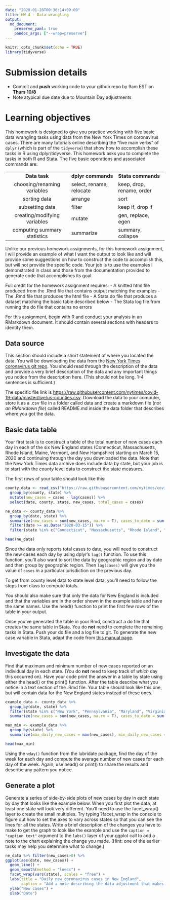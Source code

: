 ```yaml
---
date: "2020-01-28T00:36:14+09:00"
title: HW 4 - Data wrangling
output: 
  md_document:
    preserve_yaml: true
    pandoc_args: ["--wrap=preserve"]
---
```


```r
knitr::opts_chunk$set(echo = TRUE)
library(tidyverse)

```

# Submission details

-   Commit and **push** working code to your github repo by 9am EST on **Thurs 10/8**
-   Note atypical due date due to Mountain Day adjustments

# Learning objectives

This homework is designed to give you practice working with five basic data wrangling tasks using data from the New York Times on coronavirus cases. There are many tutorials online describing the “five main verbs” of `dplyr` (which is part of the `tidyverse`) that show how to accomplish these tasks in R using dplyr/tidyverse. This homework asks you to complete the tasks in both R and Stata. The five basic operations and associated commands are:

----------------------------   ------------------------   -------------------------
 **Data task**                 **dplyr commands**         **Stata commands**           
 choosing/renaming variables   select, rename, relocate   keep, drop, rename, order 
 sorting data                  arrange                    sort                      
 subsetting data               filter                     keep if, drop if          
 creating/modifying variables  mutate                     gen, replace, egen        
 computing summary statistics  summarize                  summary, collapse         
----------------------------   ------------------------   -------------------------

Unlike our previous homework assignments, for this homework assignment, I will provide an example of what I want the output to look like and will provide some suggestions on how to construct the code to accomplish this, but will not provide the specific code. Your job is to use the examples I demonstrated in class and those from the documentation provided to generate code that accomplishes its goal.

Full credit for the homework assignment requires:
- A knitted html file produced from the .Rmd file that contains output matching the examples
- The .Rmd file that produces the html file 
- A Stata do file that produces a dataset matching the basic table described below
- The Stata log file from running the do file that contains no errors

For this assignment, begin with R and conduct your analysis in an RMarkdown document. It should contain several sections with headers to identify them.

## Data source

This section should include a short statement of where you located the data. You will be downloading the data from the [New York Times coronavirus git repo](https://github.com/nytimes/covid-19-data). You should read through the description of the data and provide a very brief description of the data and any important things you notice from the description here. (This should not be long. 1-4 sentences is sufficient.)

The specific file link is [https://raw.githubusercontent.com/nytimes/covid-19-data/master/live/us-counties.csv](https://raw.githubusercontent.com/nytimes/covid-19-data/master/live/us-counties.csv). Download the data to your computer, store it as a .csv file in a folder called data and create a markdown file (*not an RMarkdown file*) called README.md inside the data folder that describes where you got the data.

## Basic data table

Your first task is to construct a table of the total number of new cases each day in each of the six New England states (Connecticut, Massachusetts, Rhode Island, Maine, Vermont, and New Hampshire) starting on March 15, 2020 and continuing through the day you downloaded the data. Note that the New York Times data archive does include data by state, but your job is to start with the *county* level data to construct the state measures.

The first rows of your table should look like this:
```r
county_data <- read_csv("https://raw.githubusercontent.com/nytimes/covid-19-data/master/us-counties.csv") %>% 
  group_by(county, state) %>% 
  mutate(new_cases = cases - lag(cases)) %>% 
  select(date, county, state, new_cases, total_cases = cases)

ne_data <- county_data %>% 
  group_by(date, state) %>% 
  summarize(new_cases = sum(new_cases, na.rm = T), cases_to_date = sum(total_cases, na.rm = T)) %>% 
  filter(date >= as.Date("2020-03-15")) %>% 
  filter(state %in% c("Connecticut", "Massachusetts", "Rhode Island", "Maine", "New Hampshire", "Vermont"))

head(ne_data)

```

Since the data only reports total cases to date, you will need to construct the new cases each day by using dplyr's `lag()` function. To use this function, you'll also want to sort the data by geographic region and by date and then group by geographic region. Then `lag(cases)` will give you the value of `cases` in a particular jurisdiction on the previous day.

To get from county level data to state level data, you'll need to follow the steps from class to compute totals.

You should also make sure that only the data for New England is included and that the variables are in the order shown in the example table and have the same names. Use the head() function to print the first few rows of the table in your output.

Once you've generated the table in your Rmd, construct a do file that creates the same table in Stata. You do **not** need to complete the remaining tasks in Stata. Push your do file and a log file to git. To generate the new case variable in Stata, adapt the code from [this manual page](https://www.stata.com/support/faqs/data-management/creating-lagged-variables/).

## Investigate the data

Find that maximum and minimum number of new cases reported on an individual day in each state. (You do **not** need to keep track of *which* day this occurred on). Have your code print the answer in a table by state using either the head() or the print() function. After the table describe what you notice in a text section of the .Rmd file. Your table should look like this one, but will contain data for the New England states instead of these ones.

```r
example_data <- county_data %>% 
  group_by(date, state) %>% 
  filter(state %in% c("New York", "Pennsylvania", "Maryland", "Virginia")) %>% 
  summarize(new_cases = sum(new_cases, na.rm = T), cases_to_date = sum(total_cases, na.rm = T)) 

max_min <- example_data %>% 
  group_by(state) %>% 
  summarize(max_daily_new_cases = max(new_cases), min_daily_new_cases = min(new_cases))

head(max_min)
```

Using the `wday()` function from the lubridate package, find the day of the week for each day and compute the average number of new cases for each day of the week. Again, use head() or print() to share the results and describe any pattern you notice.

## Generate a plot
Generate a series of side-by-side plots of new cases by day in each state by day that looks like the example below. When you first plot the data, at least one state will look very different. You'll need to use the facet_wrap() layer to create the small multiples. Try typing ?facet_wrap in the console to figure out how to set the axes to vary across states so that you can see the lines for all the states. Write a brief description of the changes you have to make to get the graph to look like the example and use the `caption = "caption text"` argument to the `labs()` layer of your ggplot call to add a note to the chart explaining the change you made. (Hint: one of the earlier tasks may help you determine what to change.)

```r
ne_data %>% filter(new_cases>0) %>% 
ggplot(aes(date, new_cases)) + 
  geom_line() + 
  geom_smooth(method = "loess") + 
  facet_wrap(vars(state), scales = "free") +
  labs(title = "Daily new coronavirus cases in New England", 
       caption = "Add a note describing the data adjustment that makes the plot look like this.") +
  ylab("New cases") +
  xlab("Date") 
```
